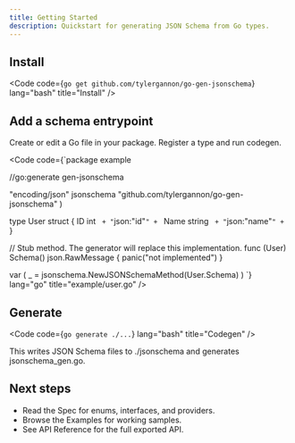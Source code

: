 ```yaml
---
title: Getting Started
description: Quickstart for generating JSON Schema from Go types.
---
```



## Install

<Code code={`go get github.com/tylergannon/go-gen-jsonschema`} lang="bash" title="Install" />

## Add a schema entrypoint

Create or edit a Go file in your package. Register a type and run codegen.

<Code code={`package example

//go:generate gen-jsonschema

  "encoding/json"
  jsonschema "github.com/tylergannon/go-gen-jsonschema"
)

type User struct {
  ID   int    ` + "`json:\"id\"`" + `
  Name string ` + "`json:\"name\"`" + `
}

// Stub method. The generator will replace this implementation.
func (User) Schema() json.RawMessage { panic("not implemented") }

var (
  _ = jsonschema.NewJSONSchemaMethod(User.Schema)
)
`} lang="go" title="example/user.go" />

## Generate

<Code code={`go generate ./...`} lang="bash" title="Codegen" />

This writes JSON Schema files to ./jsonschema and generates jsonschema_gen.go.

## Next steps

- Read the Spec for enums, interfaces, and providers.
- Browse the Examples for working samples.
- See API Reference for the full exported API.
